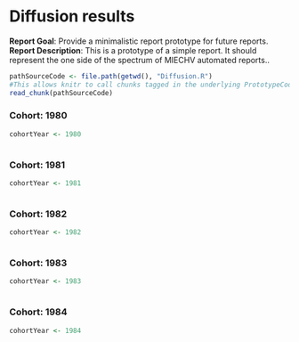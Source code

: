<!-- Specify the report's official name, goal & description. -->
# Diffusion results
**Report Goal**:  Provide a minimalistic report prototype for future reports.
**Report Description**: This is a prototype of a simple report.  It should represent the one side of the spectrum of MIECHV automated reports..

<!-- Point knitr to the underlying code file so it knows where to look for the chunks. -->
```r
pathSourceCode <- file.path(getwd(), "Diffusion.R")
#This allows knitr to call chunks tagged in the underlying PrototypeCode.R file.
read_chunk(pathSourceCode) 
```

### Cohort: 1980
```r
cohortYear <- 1980
```
```r
```


### Cohort: 1981
```r
cohortYear <- 1981
```
```r
```

### Cohort: 1982
```r
cohortYear <- 1982
```
```r
```

### Cohort: 1983
```r
cohortYear <- 1983
```
```r
```


### Cohort: 1984
```r
cohortYear <- 1984
```
```r
```

